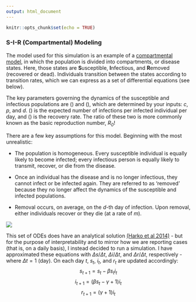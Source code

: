 ```yaml
---
output: html_document
---
```


```r
knitr::opts_chunk$set(echo = TRUE)
```

### S-I-R (Compartmental) Modeling

The model used for this simulation is an example of a [compartmental model](https://en.wikipedia.org/wiki/Compartmental_models_in_epidemiology), in which the population is divided into compartments, or disease states. Here, those states are **S**usceptible, **I**nfectious, and **R**emoved (recovered or dead). Individuals transition between the states according to transition rates, which we can express as a set of differential equations (see below).

The key parameters governing the dynamics of the susceptible and infectious populations are \(\beta\) and \(\gamma\), which are determined by your inputs: $c$, $p$, and $d$. \(\beta\) is the expected number of infections per infected individual per day, and \(\gamma\) is the recovery rate. The ratio of these two is more commonly known as the basic reproduction number, *R~0~*!

There are a few key assumptions for this model. Beginning with the most unrealistic:

* The population is homogeneous. Every susceptible individual is equally likely to become infected; every infectious person is equally likely to transmit, recover, or die from the disease.

* Once an individual has the disease and is no longer infectious, they cannot infect or be infected again. They are referred to as ‘removed’ because they no longer affect the dynamics of the susceptible and infected populations.

* Removal occurs, on average, on the $d$-th day of infection. Upon removal, either individuals recover or they die (at a rate of $m$).

![](explanation.png)

This set of ODEs does have an analytical solution [(Harko et al 2014)](https://arxiv.org/abs/1403.2160) - but for the purpose of interpretability and to mirror how we are reporting cases (that is, on a daily basis), I instead decided to run a simulation. I have approximated these equations with $\Delta s/\Delta t$,  $\Delta i/\Delta t$, and $\Delta r/\Delta t$, respectively - where $\Delta t = 1$ (day). On each day $t$, $s_t$, $i_t$, and $r_t$ are updated accordingly:
$$s_{t+1} = s_t - \beta s_t i_t$$
$$i_{t+1} = (\beta s_t - \gamma + 1)i_t$$
$$r_{t+1} = (\gamma + 1) i_t$$